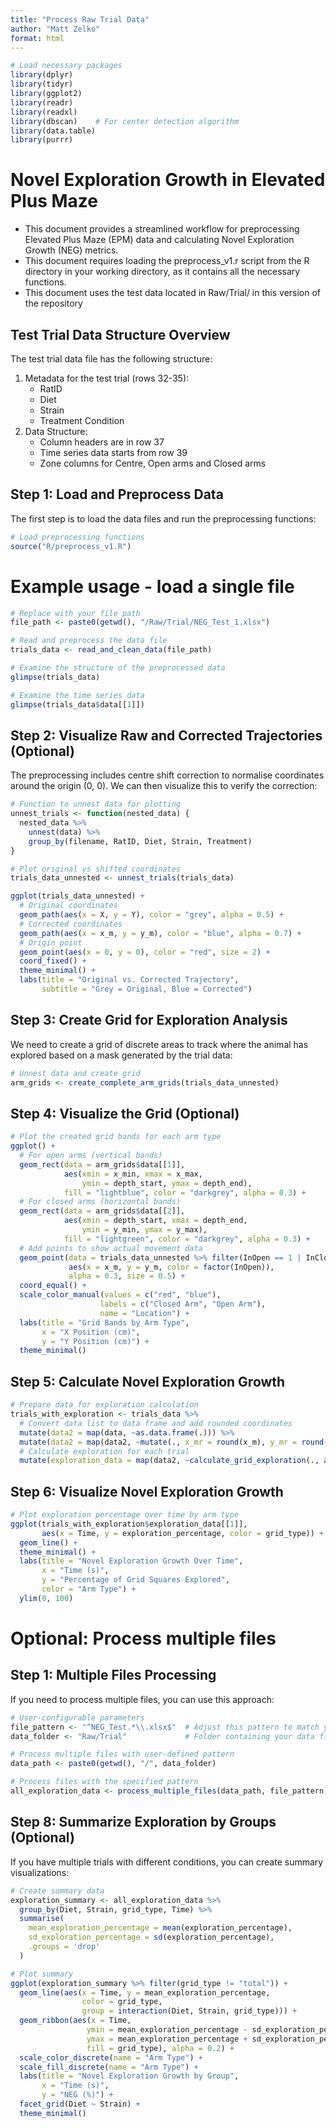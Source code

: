 ```yaml
---
title: "Process Raw Trial Data"
author: "Matt Zelko"
format: html
---
```


```r
# Load necessary packages
library(dplyr)
library(tidyr)
library(ggplot2)
library(readr)
library(readxl)
library(dbscan)    # For center detection algorithm
library(data.table)
library(purrr)
```

# Novel Exploration Growth in Elevated Plus Maze

- This document provides a streamlined workflow for preprocessing Elevated Plus Maze (EPM) data and calculating Novel Exploration Growth (NEG) metrics. 
- This document requires loading the preprocess_v1.r script from the R directory in your working directory, as it contains all the necessary functions.
- This document uses the test data located in Raw/Trial/ in this version of the repository

## Test Trial Data Structure Overview

The test trial data file has the following structure:

1.  Metadata for the test trial (rows 32-35):
    -   RatID
    -   Diet
    -   Strain
    -   Treatment Condition
2.  Data Structure:
    -   Column headers are in row 37
    -   Time series data starts from row 39
    -   Zone columns for Centre, Open arms and Closed arms

## Step 1: Load and Preprocess Data

The first step is to load the data files and run the preprocessing functions:

```r
# Load preprocessing functions
source("R/preprocess_v1.R")
```

# Example usage - load a single file
```r
# Replace with your file path
file_path <- paste0(getwd(), "/Raw/Trial/NEG_Test_1.xlsx")

# Read and preprocess the data file
trials_data <- read_and_clean_data(file_path)

# Examine the structure of the preprocessed data
glimpse(trials_data)

# Examine the time series data
glimpse(trials_data$data[[1]])
```

## Step 2: Visualize Raw and Corrected Trajectories (Optional)

The preprocessing includes centre shift correction to normalise coordinates around the origin (0, 0). We can then visualize this to verify the correction:

```r
# Function to unnest data for plotting
unnest_trials <- function(nested_data) {
  nested_data %>%
    unnest(data) %>%
    group_by(filename, RatID, Diet, Strain, Treatment)
}

# Plot original vs shifted coordinates
trials_data_unnested <- unnest_trials(trials_data)

ggplot(trials_data_unnested) +
  # Original coordinates
  geom_path(aes(x = X, y = Y), color = "grey", alpha = 0.5) +
  # Corrected coordinates
  geom_path(aes(x = x_m, y = y_m), color = "blue", alpha = 0.7) +
  # Origin point
  geom_point(aes(x = 0, y = 0), color = "red", size = 2) +
  coord_fixed() +
  theme_minimal() +
  labs(title = "Original vs. Corrected Trajectory",
       subtitle = "Grey = Original, Blue = Corrected")
```

## Step 3: Create Grid for Exploration Analysis

We need to create a grid of discrete areas to track where the animal has explored based on a mask generated by the trial data:

```r
# Unnest data and create grid
arm_grids <- create_complete_arm_grids(trials_data_unnested)
```

## Step 4: Visualize the Grid (Optional)

```r
# Plot the created grid bands for each arm type
ggplot() +
  # For open arms (vertical bands)
  geom_rect(data = arm_grids$data[[1]], 
            aes(xmin = x_min, xmax = x_max,
                ymin = depth_start, ymax = depth_end),
            fill = "lightblue", color = "darkgrey", alpha = 0.3) +
  # For closed arms (horizontal bands)
  geom_rect(data = arm_grids$data[[2]], 
            aes(xmin = depth_start, xmax = depth_end,
                ymin = y_min, ymax = y_max),
            fill = "lightgreen", color = "darkgrey", alpha = 0.3) +
  # Add points to show actual movement data
  geom_point(data = trials_data_unnested %>% filter(InOpen == 1 | InClosed == 1), 
             aes(x = x_m, y = y_m, color = factor(InOpen)), 
             alpha = 0.3, size = 0.5) +
  coord_equal() +
  scale_color_manual(values = c("red", "blue"), 
                    labels = c("Closed Arm", "Open Arm"),
                    name = "Location") +
  labs(title = "Grid Bands by Arm Type",
       x = "X Position (cm)",
       y = "Y Position (cm)") +
  theme_minimal()
```

## Step 5: Calculate Novel Exploration Growth

```r
# Prepare data for exploration calculation
trials_with_exploration <- trials_data %>%
  # Convert data list to data frame and add rounded coordinates
  mutate(data2 = map(data, ~as.data.frame(.))) %>%
  mutate(data2 = map(data2, ~mutate(., x_mr = round(x_m), y_mr = round(y_m)))) %>%
  # Calculate exploration for each trial
  mutate(exploration_data = map(data2, ~calculate_grid_exploration(., arm_grids)))
```

## Step 6: Visualize Novel Exploration Growth

```r
# Plot exploration percentage over time by arm type
ggplot(trials_with_exploration$exploration_data[[1]], 
       aes(x = Time, y = exploration_percentage, color = grid_type)) +
  geom_line() +
  theme_minimal() +
  labs(title = "Novel Exploration Growth Over Time",
       x = "Time (s)",
       y = "Percentage of Grid Squares Explored",
       color = "Arm Type") +
  ylim(0, 100)
```

# Optional: Process multiple files
## Step 1: Multiple Files Processing

If you need to process multiple files, you can use this approach:

```r
# User-configurable parameters
file_pattern <- "^NEG_Test.*\\.xlsx$"  # Adjust this pattern to match your files
data_folder <- "Raw/Trial"             # Folder containing your data files

# Process multiple files with user-defined pattern
data_path <- paste0(getwd(), "/", data_folder)

# Process files with the specified pattern
all_exploration_data <- process_multiple_files(data_path, file_pattern)
```

## Step 8: Summarize Exploration by Groups (Optional)

If you have multiple trials with different conditions, you can create summary visualizations:

```r
# Create summary data
exploration_summary <- all_exploration_data %>%
  group_by(Diet, Strain, grid_type, Time) %>%
  summarise(
    mean_exploration_percentage = mean(exploration_percentage), 
    sd_exploration_percentage = sd(exploration_percentage),
    .groups = 'drop'
  )

# Plot summary
ggplot(exploration_summary %>% filter(grid_type != "total")) +
  geom_line(aes(x = Time, y = mean_exploration_percentage, 
                color = grid_type, 
                group = interaction(Diet, Strain, grid_type))) +
  geom_ribbon(aes(x = Time, 
                 ymin = mean_exploration_percentage - sd_exploration_percentage, 
                 ymax = mean_exploration_percentage + sd_exploration_percentage, 
                 fill = grid_type), alpha = 0.2) +
  scale_color_discrete(name = "Arm Type") +
  scale_fill_discrete(name = "Arm Type") +
  labs(title = "Novel Exploration Growth by Group",
       x = "Time (s)",
       y = "NEG (%)") +
  facet_grid(Diet ~ Strain) +
  theme_minimal()
```
